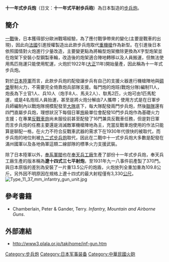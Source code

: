 {{Infobox Weapon
 |name=十一年式步兵炮
 |image=File:Type 11 37 mm infantry gun from 1935 book.jpg
 |image_size=300px
 |caption=十一年式步兵炮
 |origin={{F3R}}
 |type=[[步兵炮|步兵炮]]
 <!-- Type selection -->
 |is_ranged=yes
 |is_bladed=
 |is_explosive=
 |is_artillery=yes
 |is_vehicle=
 |is_missile=
 |is_UK=
 <!-- Service history -->
 |service= 
 |used_by={{Army|Empire of Japan}}<br />{{flagicon image|Flag of the Republic of China Army.svg}} [[國民革命軍|國民革命軍]]
 |wars=[[九一八事變|九一八事變]]<br />[[抗日戰爭|抗日戰爭]]<br />[[第二次世界大戰|第二次世界大戰]]
 <!-- Production history -->
 |designer= 
 |design_date=
 |manufacturer=
 |unit_cost=
 |production_date=1922年至1937年
 |number= 
 |variants=遼十四式三七平射炮
 <!-- General specifications -->
 |weight=95[[公斤|公斤]]
 |length=1.34[[公尺|公尺]]（拖弋長度）<br />2.228[[公尺|公尺]]（放列長度）
 |part_length=1.034公尺（27.9倍徑）
 |width=
 |height=
 |diameter=
 |crew=4~9
 <!-- Ranged weapon specifications --> 
 |cartridge=十二年式榴彈、九四式榴彈，0.645公斤
 |caliber=37公厘
 |action=
 |rate=
 |velocity=451公尺/秒
 |range= 
 |max_range=5000公尺
 |feed= 
 |sights= 
 <!-- Artillery specifications -->
 |breech=
 |recoil=液體彈簧式後座系統，後座長度44[[公分|公分]]
 |carriage=
 |elevation=-4.8°~+17°
 |traverse=方向射界左右各20°
 }}
'''十一年式步兵炮'''（日文：'''十一年式平射歩兵砲'''）為日本製造的[[步兵炮|步兵炮]]。

==簡介==
[[一戰|一戰]]後，日本獲得部分歐洲戰場經驗，為了應付戰爭帶來的變化(主要是戰車的出現)，因此向[[法國|法國]]引進{{tsl|en|Canon d'Infanterie de 37 modèle 1916 TRP|37毫米M1916TRP步兵炮}}授權製造出此款步兵炮取代[[重機槍|重機槍]]作為新型{{Link-en|機員操作武器|Crew-served weapon|步兵支援武器}}。在引進後日本依照國情對火炮進行少量改造，主要變更點為將輪型炮架撤除更換為X字型炮架並在炮架下安裝小型鋼製車輪，改造後的炮架適合陣地轉移以及人員搬運，但無法使用馬匹拖運只能使用駝運，火炮於1922年([[大正|大正]]11年)開始量產，因此稱為十一年式步兵炮。

對於[[日本陸軍|日本陸軍]]而言，此款步兵炮的配發讓步兵有自己的支援火器進行機槍陣地與[[碉堡|碉堡]]壓制火力，不需要完全倚靠炮兵部隊支援。每門炮的炮班(戰炮分隊)編制11人，炮長為下士官1人、兵10人（炮手8人、馬夫2人）、馱馬2匹，火炮可由1匹馬駝運，或是4名炮班人員抬運，甚至是將火炮分解由7人攜帶；使用方式是在日軍步兵師編制內以戰炮隊規模配發至[[營|大隊]]底下，每大隊配發兩門步兵炮，然後[[團_(軍隊)|聯隊]]還有四門直屬步兵炮，理想狀況下每個日軍[[旅|旅]]級單位會配發10門步兵炮作為基礎火力支援；在專業[[反戰車炮|反戰車炮]]尚未服役前甚至配發了16門兼具反戰車任務，但是對日軍而言步兵炮的任務主要還是消滅敵軍機槍陣地為主，充當反戰車炮使用的作法只能算是聊配一格，在火力不符合反戰車武器的需求下在1930年代很快的被{{link-ja|九四式37毫米反戰車炮|九四式37mm速射砲}}取代，而步兵炮的地位則被[[九二式步兵炮|九二式步兵炮]]取代，因此在二戰中十一式步兵炮大多數是配發在滿州國軍以及各地偽軍這類二線部隊的標準火力支援武裝。

除了日本陸軍以外，[[奉系軍閥|奉系軍閥]]也在[[奉天兵工廠|奉天兵工廠]]生產了部份十一年式步兵炮，奉天兵工廠生產的版本稱為'''遼十四式三七平射炮'''，至1931年九一八事件前產製了370門。與日本原版的差別為安裝了一片重13.5公斤的炮盾，火炮放列全重加重為109.8公斤。另外因不明原因在規格上遼十四式的最大射程僅有3,330[[公尺|公尺]]。
[[File:Type_11_37_mm_infantry_gun_unit.jpg|right]]

==參考書籍==
* Chamberlain, Peter & Gander, Terry. ''Infantry, Mountain and Airborne Guns''.

==外部連結==
* http://www3.plala.or.jp/takihome/inf-gun.htm{{Wayback|url=http://www3.plala.or.jp/takihome/inf-gun.htm |date=20081102220811 }}

{{模板:日本帝国陆军火炮}}
[[Category:步兵炮|Category:步兵炮]]
[[Category:日本军事装备|Category:日本军事装备]]
[[Category:中華民國火砲|Category:中華民國火砲]]